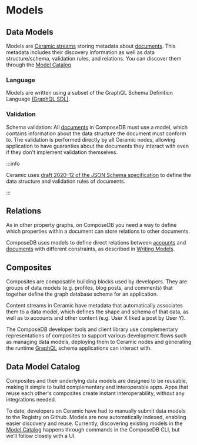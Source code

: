 # Models
## Data Models

Models are [Ceramic streams](https://developers.ceramic.network/learn/advanced/overview/#streams) storing metadata about [documents](./graph-structure.mdx#documents). This metadata includes their discovery information as well as data structure/schema, validation rules, and relations. You can discover them through the [Model Catalog](./guides/data-modeling/model-catalog.mdx)

### Language

Models are written using a subset of the GraphQL Schema Definition Language [(GraphQL SDL)](./api/sdl/scalars).

### Validation

Schema validation: All [documents](./graph-structure#documents) in ComposeDB must use a model, which contains information about the data structure the document must conform to. The validation is performed directly by all Ceramic nodes, allowing application to have guaranties about the documents they interact with even if they don't implement validation themselves.

:::info

Ceramic uses [draft 2020-12 of the JSON Schema specification](https://json-schema.org/specification-links.html#2020-12) to define the data structure and validation rules of documents.

:::

## Relations

As in other property graphs, on ComposeDB you need a way to define which properties within a document can store relations to other documents.

ComposeDB uses models to define direct relations between [accounts](./graph-structure#accounts) and [documents](./graph-structure#documents) with different constraints, as described in [Writing Models](./guides/data-modeling/relations).

## Composites

Composites are composable building blocks used by developers. They are groups of data models (e.g. profiles, blog posts, and comments) that together define the graph database schema for an application. 

Content streams in Ceramic have metadata that automatically associates them to a data model, which defines the shape and schema of that data, as well as to accounts and other content (e.g. User X liked a post by User Y). 

The ComposeDB developer tools and client library use complementary representations of composites to support various development flows such as managing data models, deploying them to Ceramic nodes and generating the runtime [GraphQL](https://graphql.org/) schema applications can interact with.

## Data Model Catalog

Composites and their underlying data models are designed to be reusable, making it simple to build complementary and interoperable apps. Apps that reuse each other's composites create instant interoperability, without any integrations needed. 

To date, developers on Ceramic have had to manually submit data models to the Registry on Github. Models are now automatically indexed, enabling easier discovery and reuse. Currently, discovering existing models in the [Model Catalog](./guides/data-modeling/model-catalog.mdx) happens through commands in the ComposeDB CLI, but we’ll follow closely with a UI.
